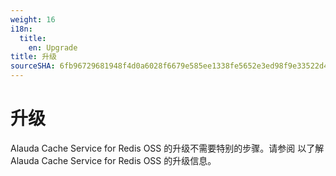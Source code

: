 ```yaml
---
weight: 16
i18n:
  title:
    en: Upgrade
title: 升级
sourceSHA: 6fb96729681948f4d0a6028f6679e585ee1338fe5652e3ed98f9e33522d4d4ca
---
```


# 升级

Alauda Cache Service for Redis OSS 的升级不需要特别的步骤。请参阅 <ExternalSiteLink name="acp" href="/upgrade" children="升级 Operator" /> 以了解 Alauda Cache Service for Redis OSS 的升级信息。
